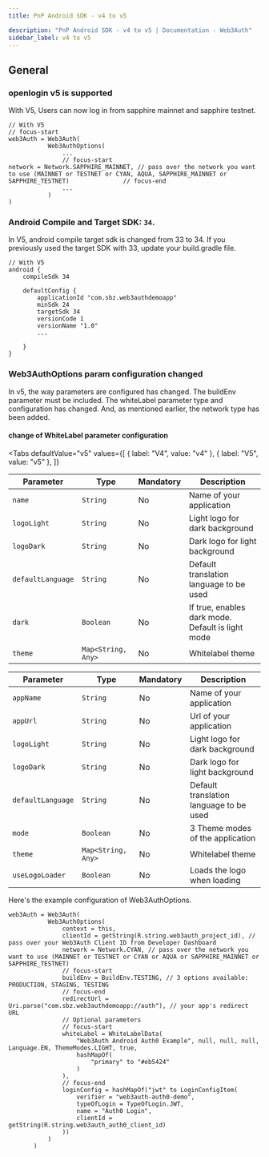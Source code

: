 ```yaml
---
title: PnP Android SDK - v4 to v5

description: "PnP Android SDK - v4 to v5 | Documentation - Web3Auth"
sidebar_label: v4 to v5
---
```



## General

### openlogin v5 is supported

With V5, Users can now log in from sapphire mainnet and sapphire testnet.

```tsx
// With V5
// focus-start
web3Auth = Web3Auth(
           Web3AuthOptions(
               ...
               // focus-start
network = Network.SAPPHIRE_MAINNET, // pass over the network you want to use (MAINNET or TESTNET or CYAN, AQUA, SAPPHIRE_MAINNET or SAPPHIRE_TESTNET)               // focus-end
               ...
           )
)
```

### Android Compile and Target SDK: `34`.

In V5, android compile target sdk is changed from 33 to 34. If you previously used the target SDK
with 33, update your build.gradle file.

```tsx
// With V5
android {
    compileSdk 34

    defaultConfig {
        applicationId "com.sbz.web3authdemoapp"
        minSdk 24
        targetSdk 34
        versionCode 1
        versionName "1.0"
        ...

    }
}
```

### Web3AuthOptions param configuration changed

In v5, the way parameters are configured has changed. The buildEnv parameter must be included. The
whiteLabel parameter type and configuration has changed. And, as mentioned earlier, the network type
has been added.

#### change of WhiteLabel parameter configuration

<Tabs
  defaultValue="v5"
  values={[
    { label: "V4", value: "v4" },
    { label: "V5", value: "v5" },
  ]}
>

<TabItem value="v4">

| Parameter         | Type               | Mandatory | Description                                       |
| ----------------- | ------------------ | --------- | ------------------------------------------------- |
| `name`            | `String`           | No        | Name of your application                          |
| `logoLight`       | `String`           | No        | Light logo for dark background                    |
| `logoDark`        | `String`           | No        | Dark logo for light background                    |
| `defaultLanguage` | `String`           | No        | Default translation language to be used           |
| `dark`            | `Boolean`          | No        | If true, enables dark mode. Default is light mode |
| `theme`           | `Map<String, Any>` | No        | Whitelabel theme                                  |

</TabItem>

<TabItem value="v5">

| Parameter         | Type               | Mandatory | Description                             |
| ----------------- | ------------------ | --------- | --------------------------------------- |
| `appName`         | `String`           | No        | Name of your application                |
| `appUrl`          | `String`           | No        | Url of your application                 |
| `logoLight`       | `String`           | No        | Light logo for dark background          |
| `logoDark`        | `String`           | No        | Dark logo for light background          |
| `defaultLanguage` | `String`           | No        | Default translation language to be used |
| `mode`            | `Boolean`          | No        | 3 Theme modes of the application        |
| `theme`           | `Map<String, Any>` | No        | Whitelabel theme                        |
| `useLogoLoader`   | `Boolean`          | No        | Loads the logo when loading             |

</TabItem>

</Tabs>

Here's the example configuration of Web3AuthOptions.

```tsx
web3Auth = Web3Auth(
           Web3AuthOptions(
               context = this,
               clientId = getString(R.string.web3auth_project_id), // pass over your Web3Auth Client ID from Developer Dashboard
               network = Network.CYAN, // pass over the network you want to use (MAINNET or TESTNET or CYAN or AQUA or SAPPHIRE_MAINNET or SAPPHIRE_TESTNET)
               // focus-start
               buildEnv = BuildEnv.TESTING, // 3 options available: PRODUCTION, STAGING, TESTING
               // focus-end
               redirectUrl = Uri.parse("com.sbz.web3authdemoapp://auth"), // your app's redirect URL
               // Optional parameters
               // focus-start
               whiteLabel = WhiteLabelData(
                   "Web3Auth Android Auth0 Example", null, null, null, Language.EN, ThemeModes.LIGHT, true,
                   hashMapOf(
                       "primary" to "#eb5424"
                   )
               ),
               // focus-end
               loginConfig = hashMapOf("jwt" to LoginConfigItem(
                   verifier = "web3auth-auth0-demo",
                   typeOfLogin = TypeOfLogin.JWT,
                   name = "Auth0 Login",
                   clientId = getString(R.string.web3auth_auth0_client_id)
               ))
           )
       )
```
